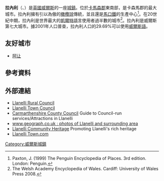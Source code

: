 '''拉內利'''（{{lang-cy|Llanelli}}、{{IPA-cy|ɬaˈnɛɬi}}）是[[英國|英國]][[威爾斯|威爾斯]]的一座[[城鎮|城鎮]]。位於[[卡馬森郡|卡馬森郡]]東南部，是卡森馬郡的最大城市。拉內利擁有引以為傲的[[橄欖球|橄欖球]]傳統，並且還是[[馬口鐵|馬口鐵]]的生產中心<ref>Paxton, J. (1999) The Penguin Encyclopedia of Places. 3rd edition. London: Penguin.</ref>。在20世紀中期，拉內利是世界最大的[[凱爾特語|凱爾特語]]言使用者過半數的城市<ref>The Welsh Academy Encyclopedia of Wales. Cardiff: University of Wales Press 2008.</ref>。拉內利是威爾斯第七大城市。據2001年人口普查，拉內利人口的29.69%可以使用[[威爾斯語|威爾斯語]]。

==友好城市==
* {{FRA}} [[阿让|阿让]]

==參考資料==
{{Reflist}}

==外部連結==
*[http://www.llanelli-rural.gov.uk/ Llanelli Rural Council] {{Wayback|url=http://www.llanelli-rural.gov.uk/ |date=20210124084557 }}
*[http://www.llanellitowncouncil.gov.uk/ Llanelli Town Council] {{Wayback|url=http://www.llanellitowncouncil.gov.uk/ |date=20210124023308 }}
*[http://www.sirgar.gov.uk/ Carmarthenshire County Council] {{Wayback|url=http://www.sirgar.gov.uk/ |date=20081121211507 }} Guide to Council-run services/Attractions in Llanelli
*[http://www.geograph.org.uk/search.php?i=2737843 www.geograph.co.uk : photos of Llanelli and surrounding area] {{Wayback|url=http://www.geograph.org.uk/search.php?i=2737843 |date=20151018142630 }}
*[http://www.llanellich.org.uk/ Llanelli Community Heritage] {{Wayback|url=http://www.llanellich.org.uk/ |date=20210122003634 }} Promoting Llanelli's rich heritage
*[http://www.llanellitown.com Llanelli Town.com] {{Wayback|url=http://www.llanellitown.com/ |date=20210126211552 }}

{{Authority control}}
[[Category:威爾斯城鎮|Category:威爾斯城鎮]]